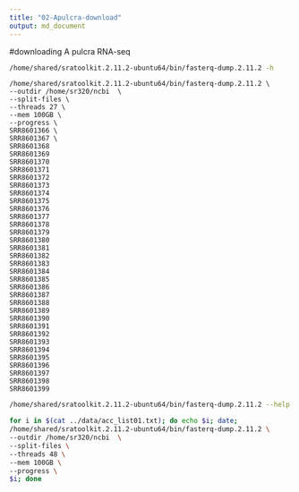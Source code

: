 ```yaml
---
title: "02-Apulcra-download"
output: md_document
---
```



#downloading A pulcra RNA-seq


```bash
/home/shared/sratoolkit.2.11.2-ubuntu64/bin/fasterq-dump.2.11.2 -h
```

```
/home/shared/sratoolkit.2.11.2-ubuntu64/bin/fasterq-dump.2.11.2 \
--outdir /home/sr320/ncbi  \
--split-files \
--threads 27 \
--mem 100GB \
--progress \
SRR8601366 \
SRR8601367 \
SRR8601368
SRR8601369
SRR8601370
SRR8601371
SRR8601372
SRR8601373
SRR8601374
SRR8601375
SRR8601376
SRR8601377
SRR8601378
SRR8601379
SRR8601380
SRR8601381
SRR8601382
SRR8601383
SRR8601384
SRR8601385
SRR8601386
SRR8601387
SRR8601388
SRR8601389
SRR8601390
SRR8601391
SRR8601392
SRR8601393
SRR8601394
SRR8601395
SRR8601396
SRR8601397
SRR8601398
SRR8601399
```
```bash
/home/shared/sratoolkit.2.11.2-ubuntu64/bin/fasterq-dump.2.11.2 --help

```


```bash
for i in $(cat ../data/acc_list01.txt); do echo $i; date; 
/home/shared/sratoolkit.2.11.2-ubuntu64/bin/fasterq-dump.2.11.2 \
--outdir /home/sr320/ncbi  \
--split-files \
--threads 48 \
--mem 100GB \
--progress \
$i; done

```
